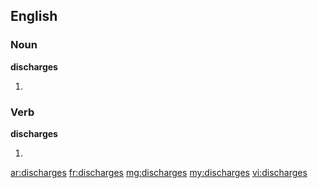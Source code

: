 ==English==

===Noun===
'''discharges'''
# {{plural of|[[discharge]]}}

===Verb===
'''discharges'''

# {{third-person singular of|[[discharge]]}}

[[ar:discharges]]
[[fr:discharges]]
[[mg:discharges]]
[[my:discharges]]
[[vi:discharges]]